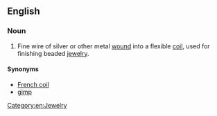 ==English==

===Noun===
{{en-noun|sg=[[French]] [[wire]]}}

# {{context|jewelry}} Fine wire of silver or other metal [[wound]] into a flexible [[coil]], used for finishing beaded [[jewelry]].

====Synonyms====
*[[French coil]]
*[[gimp]]

[[Category:en:Jewelry]]